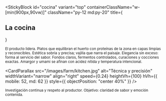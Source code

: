
<StickyBlock
  id="cocina"
  variant="top"
  containerClassName="w-[min(900px,90vw)]"
  className="py-12 md:py-20"
  title={<Reveal preset="up"><h2 className="text-2xl md:text-4xl font-semibold">La cocina</h2></Reveal>}
>
  <Sub id="equilibrio_cocina" preset="up">
    El producto lidera. Platos que equilibran el huerto con proteínas de la zona en capas limpias y reconocibles.
  </Sub>

  <Sub id="estetica" preset="left">
    Estética sobria y precisa; vajilla que narra el paisaje. Elegancia sin exceso: forma al servicio del sabor.
  </Sub>

  <Sub id="tecnica" preset="right">
    Fondos claros, fermentos controlados, curaciones y cocciones exactas. Amargor y umami se afinan con acidez nítida y temperatura intencional.
  </Sub>

  <CardParallax
    src="/images/farm/kitchen.jpg"
    alt="Técnica y precisión"
    widthVariant="narrow"
    align="right"
    speed={0.24}
    heightVh={100}
    hVh={{ mobile: 52, md: 62 }}
    style={{ objectPosition: "center 40%" }}
  />

  <Sub id="vision" preset="fade">
    Investigación continua y respeto al productor. Objetivo: claridad de sabor y emoción contenida.
  </Sub>
</StickyBlock>
